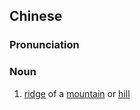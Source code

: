 ==Chinese==
{{zh-forms|s=山梁|t2=山梁}}

===Pronunciation===
{{zh-pron
|m=shānliáng
|c=saan1 loeng4
|cat=n
}}

===Noun===
{{zh-noun}}

# [[ridge]] of a [[mountain]] or [[hill]]
